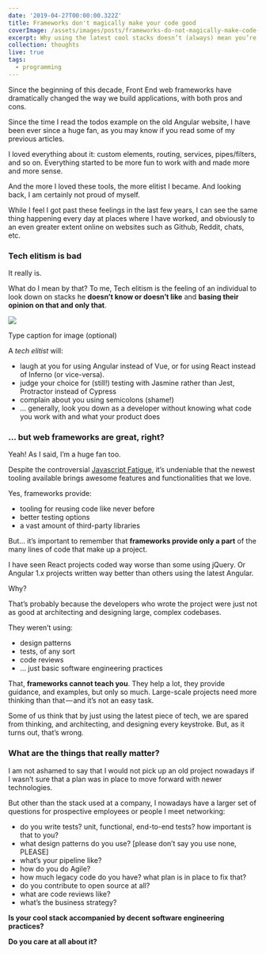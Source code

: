 ```yaml
---
date: '2019-04-27T00:00:00.322Z'
title: Frameworks don't magically make your code good
coverImage: /assets/images/posts/frameworks-do-not-magically-make-code-better.jpeg
excerpt: Why using the latest cool stacks doesn’t (always) mean you’re going to write better code
collection: thoughts
live: true
tags:
  - programming
---
```


Since the beginning of this decade, Front End web frameworks have dramatically changed the way we build applications, with both pros and cons.

Since the time I read the todos example on the old Angular website, I have been ever since a huge fan, as you may know if you read some of my previous articles.

I loved everything about it: custom elements, routing, services, pipes/filters, and so on. Everything started to be more fun to work with and made more and more sense.

And the more I loved these tools, the more elitist I became. And looking back, I am certainly not proud of myself.

While I feel I got past these feelings in the last few years, I can see the same thing happening every day at places where I have worked, and obviously to an even greater extent online on websites such as Github, Reddit, chats, etc.

### Tech elitism is bad

It really is.

What do I mean by that? To me, Tech elitism is the feeling of an individual to look down on stacks he **doesn’t know or doesn’t like** and **basing their opinion on that and only that**.

![](https://cdn-images-1.medium.com/max/1600/1*w2kxwb78swTjKy6ffVVxLQ.jpeg)

Type caption for image (optional)

A _tech elitist_ will:

*   laugh at you for using Angular instead of Vue, or for using React instead of Inferno (or vice-versa). 
*   judge your choice for (still!) testing with Jasmine rather than Jest, Protractor instead of Cypress
*   complain about you using semicolons (shame!)
*   … generally, look you down as a developer without knowing what code you work with and what your product does

### … but web frameworks are great, right?

Yeah! As I said, I’m a huge fan too. 

Despite the controversial [Javascript Fatigue](https://medium.com/@ericclemmons/javascript-fatigue-48d4011b6fc4), it’s undeniable that the newest tooling available brings awesome features and functionalities that we love. 

Yes, frameworks provide:

*   tooling for reusing code like never before
*   better testing options
*   a vast amount of third-party libraries

But… it’s important to remember that **frameworks provide only a part** of the many lines of code that make up a project.

I have seen React projects coded way worse than some using jQuery. Or Angular 1.x projects written way better than others using the latest Angular.

Why? 

That’s probably because the developers who wrote the project were just not as good at architecting and designing large, complex codebases. 

They weren’t using:

*   design patterns
*   tests, of any sort
*   code reviews
*   … just basic software engineering practices

That, **frameworks cannot teach you**. They help a lot, they provide guidance, and examples, but only so much. Large-scale projects need more thinking than that — and it’s not an easy task.

Some of us think that by just using the latest piece of tech, we are spared from thinking, and architecting, and designing every keystroke. But, as it turns out, that’s wrong.

### What are the things that really matter?

I am not ashamed to say that I would not pick up an old project nowadays if I wasn’t sure that a plan was in place to move forward with newer technologies.

But other than the stack used at a company, I nowadays have a larger set of questions for prospective employees or people I meet networking:

*   do you write tests? unit, functional, end-to-end tests? how important is that to you?
*   what design patterns do you use? \[please don’t say you use none, PLEASE\]
*   what’s your pipeline like?
*   how do you do Agile?
*   how much legacy code do you have? what plan is in place to fix that?
*   do you contribute to open source at all?
*   what are code reviews like?
*   what’s the business strategy?

**Is your cool stack accompanied by decent software engineering practices?**

**Do you care at all about it?**
